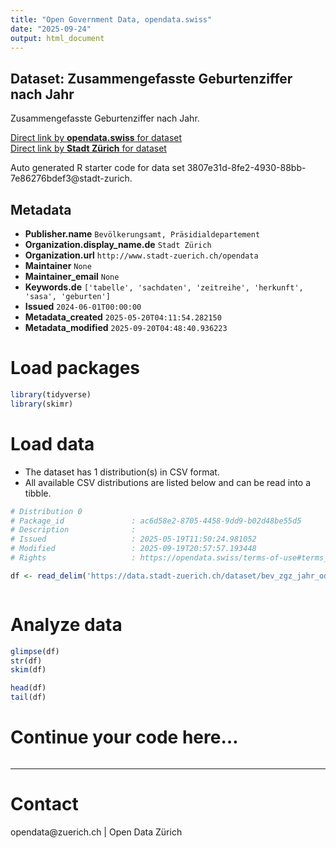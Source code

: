 ```yaml
---
title: "Open Government Data, opendata.swiss"
date: "2025-09-24"
output: html_document
---
```


## Dataset: Zusammengefasste Geburtenziffer nach Jahr


Zusammengefasste Geburtenziffer nach Jahr.


[Direct link by **opendata.swiss** for dataset](https://opendata.swiss/de/dataset/zusammengefasste-geburtenziffer-nach-jahr)<br>
[Direct link by **Stadt Zürich** for dataset](https://data.stadt-zuerich.ch/dataset/bev_zgz_jahr_od411e)

Auto generated R starter code for data set 3807e31d-8fe2-4930-88bb-7e86276bdef3@stadt-zurich.

## Metadata

- **Publisher.name** `Bevölkerungsamt, Präsidialdepartement`
- **Organization.display_name.de** `Stadt Zürich`
- **Organization.url** `http://www.stadt-zuerich.ch/opendata`
- **Maintainer** `None`
- **Maintainer_email** `None`
- **Keywords.de** `['tabelle', 'sachdaten', 'zeitreihe', 'herkunft', 'sasa', 'geburten']`
- **Issued** `2024-06-01T00:00:00`
- **Metadata_created** `2025-05-20T04:11:54.282150`
- **Metadata_modified** `2025-09-20T04:48:40.936223`


# Load packages

```r

library(tidyverse)
library(skimr)

```

# Load data

-   The dataset has 1 distribution(s) in CSV format.
-   All available CSV distributions are listed below and can be read into a tibble.

```r

# Distribution 0
# Package_id               : ac6d58e2-8705-4458-9dd9-b02d48be55d5
# Description              : 
# Issued                   : 2025-05-19T11:50:24.981052
# Modified                 : 2025-09-19T20:57:57.193448
# Rights                   : https://opendata.swiss/terms-of-use#terms_open

df <- read_delim('https://data.stadt-zuerich.ch/dataset/bev_zgz_jahr_od411e/download/BEV411OD411E.csv')



```

# Analyze data

```r

glimpse(df)
str(df)
skim(df)

head(df)
tail(df)

```

# Continue your code here...

```r

```

------------------------------------------------------------------------

# Contact

opendata@zuerich.ch | Open Data Zürich

